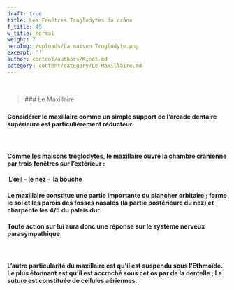 ```yaml
---
draft: true
title: Les Fenêtres Troglodytes du crâne
f_title: 49
w_title: normal
weight: 7
heroImg: /uploads/La maison Troglodyte.png
excerpt: ''
author: content/authors/Kindt.md
category: content/category/Le-Maxillaire.md
---
```


 

<BlockQuote position="center" authorName="">
  ### Le Maxillaire

  ###
</BlockQuote>

<Space height={40} />

#### Considérer le maxillaire comme un&#xA;simple support de l’arcade dentaire supérieure est particulièrement réducteur.

####  

#### Comme les maisons troglodytes, le&#xA;maxillaire ouvre la chambre crânienne par trois fenêtres sur l’extérieur :

<Space height={20} />

####  L’œil - le nez -  la bouche

#### Le maxillaire constitue une partie&#xA;importante du plancher orbitaire ; forme le sol et les parois des fosses&#xA;nasales (la partie postérieure du nez) et charpente les 4/5 du palais dur.

#### Toute action sur lui aura donc une&#xA;réponse sur le système nerveux parasympathique.

####  

#### L’autre particularité du maxillaire&#xA;est qu’il est suspendu sous l’Ethmoïde. Le plus étonnant est qu’il est accroché&#xA;sous cet os par de la dentelle ; La suture est constituée de cellules&#xA;aériennes.
